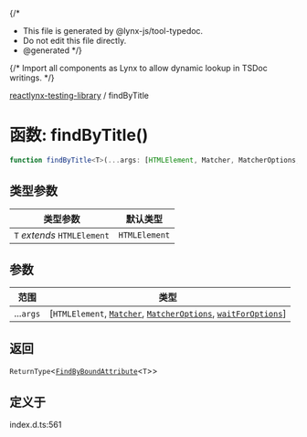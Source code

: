 {/*
* This file is generated by @lynx-js/tool-typedoc.
* Do not edit this file directly.
* @generated
*/}

{/* Import all components as Lynx to allow dynamic lookup in TSDoc writings. */}


[reactlynx-testing-library](/api/reactlynx-testing-library/index.mdx) / findByTitle

# 函数: findByTitle()

```ts
function findByTitle<T>(...args: [HTMLElement, Matcher, MatcherOptions, waitForOptions]): ReturnType<FindByBoundAttribute<T>>
```

## 类型参数

| 类型参数 | 默认类型 |
| ------ | ------ |
| `T` *extends* `HTMLElement` | `HTMLElement` |

## 参数

| 范围 | 类型 |
| ------ | ------ |
| ...`args` | [`HTMLElement`, [`Matcher`](/api/reactlynx-testing-library/TypeAlias.Matcher.mdx), [`MatcherOptions`](/api/reactlynx-testing-library/Interface.MatcherOptions.mdx), [`waitForOptions`](/api/reactlynx-testing-library/Interface.waitForOptions.mdx)] |

## 返回

`ReturnType`\<[`FindByBoundAttribute`](/api/reactlynx-testing-library/TypeAlias.FindByBoundAttribute.mdx)\<`T`\>\>

## 定义于

index.d.ts:561
